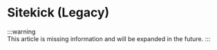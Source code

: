 # Sitekick (Legacy)

:::warning	
This article is missing information and will be expanded in the future. 
:::